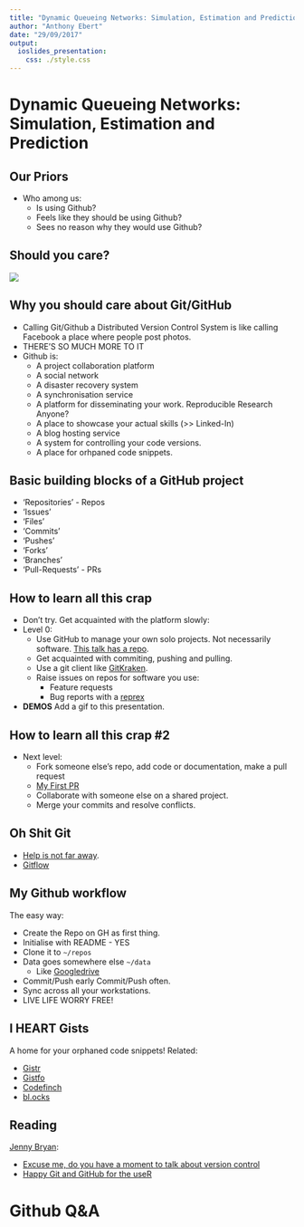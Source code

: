 ```yaml
---
title: "Dynamic Queueing Networks: Simulation, Estimation and Prediction"
author: "Anthony Ebert"
date: "29/09/2017"
output:
  ioslides_presentation:
    css: ./style.css
---
```





# Dynamic Queueing Networks: Simulation, Estimation and Prediction
 
## Our Priors

* Who among us:
  - Is using Github?
  - Feels like they should be using Github?
  - Sees no reason why they would use Github?

## Should you care?

![](./twitter_poll.png)


## Why you should care about Git/GitHub

  * Calling Git/Github a Distributed Version Control System is like calling Facebook a place where people post photos.
  * THERE'S SO MUCH MORE TO IT  
  * Github is:
      - A project collaboration platform
      - A social network
      - A disaster recovery system
      - A synchronisation service
      - A platform for disseminating your work. Reproducible Research Anyone?
      - A place to showcase your actual skills (>> Linked-In)
      - A blog hosting service 
      - A system for controlling your code versions.
      - A place for orhpaned code snippets.

## Basic building blocks of a GitHub project

  * 'Repositories' - Repos
  * 'Issues'
  * 'Files'
  * 'Commits'
  * 'Pushes'
  * 'Forks'
  * 'Branches' 
  * 'Pull-Requests' - PRs

## How to learn all this crap

  * Don't try. Get acquainted with the platform slowly: 
  * Level 0:
      - Use GitHub to manage your own solo projects. Not necessarily software. [This talk has a repo](https://github.com/MilesMcBain/burgr_20170913_github). 
      - Get acquainted with commiting, pushing and pulling. 
      - Use a git client like [GitKraken](https://www.gitkraken.com/).
      - Raise issues on repos for software you use:
          - Feature requests
          - Bug reports with a [reprex](http://www.njtierney.com/post/2017/01/11/magic-reprex/)
  * **DEMOS** Add a gif to this presentation.

## How to learn all this crap #2

  * Next level:
      - Fork someone else's repo, add code or documentation, make a pull request
      - [My First PR](http://firstpr.me) 
      - Collaborate with someone else on a shared project.
      - Merge your commits and resolve conflicts.

## Oh Shit Git

  * [Help is not far away](http://ohshitgit.com/).
  * [Gitflow](https://guides.github.com/introduction/flow/)

## My Github workflow

The easy way:

  * Create the Repo on GH as first thing.
  * Initialise with README - YES
  * Clone it to `~/repos`
  * Data goes somewhere else `~/data`
      - Like [Googledrive](https://github.com/tidyverse/googledrive)
  * Commit/Push early Commit/Push often.
  * Sync across all your workstations.
  * LIVE LIFE WORRY FREE!

## I HEART Gists

A home for your orphaned code snippets!
Related:
  
  * [Gistr](https://github.com/ropensci/gistr)
  * [Gistfo](https://github.com/MilesMcBain/gistfo)
  * [Codefinch](https://github.com/ropenscilabs/codefinch)
  * [bl.ocks](https://bl.ocks.org/)

## Reading

[Jenny Bryan](https://twitter.com/JennyBryan): 

  * [Excuse me, do you have a moment to talk about version control](https://peerj.com/preprints/3159v2/)
  * [Happy Git and GitHub for the useR](http://happygitwithr.com/)

# Github Q&A